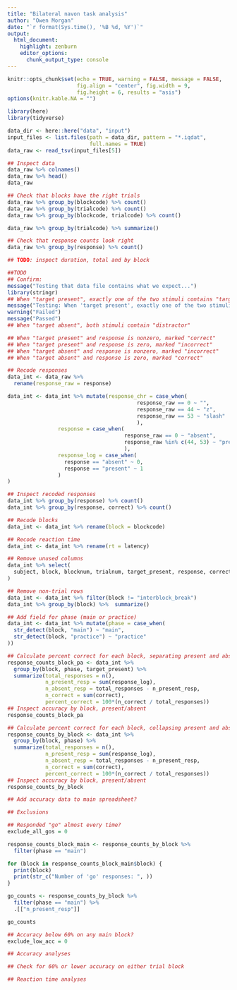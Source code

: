 ```yaml
---
title: "Bilateral navon task analysis"
author: "Owen Morgan"
date: "`r format(Sys.time(), '%B %d, %Y')`"
output:
  html_document:
    highlight: zenburn
    editor_options:
      chunk_output_type: console
---
```


```r
knitr::opts_chunk$set(echo = TRUE, warning = FALSE, message = FALSE,
                      fig.align = "center", fig.width = 9,
                      fig.height = 6, results = "asis")
options(knitr.kable.NA = "")
```

```r
library(here)
library(tidyverse)
```

```r
data_dir <- here::here("data", "input")
input_files <- list.files(path = data_dir, pattern = "*.iqdat",
                          full.names = TRUE)
data_raw <- read_tsv(input_files[5])
```

```r
## Inspect data
data_raw %>% colnames()
data_raw %>% head()
data_raw

## Check that blocks have the right trials
data_raw %>% group_by(blockcode) %>% count()
data_raw %>% group_by(trialcode) %>% count()
data_raw %>% group_by(blockcode, trialcode) %>% count()

data_raw %>% group_by(trialcode) %>% summarize()

## Check that response counts look right
data_raw %>% group_by(response) %>% count()

## TODO: inspect duration, total and by block
```

```r
##TODO
## Confirm:
message("Testing that data file contains what we expect...")
library(stringr)
## When "target present", exactly one of the two stimuli contains "target"
message("Testing: When 'target present', exactly one of the two stimuli contains 'target'")
warning("Failed")
message("Passed")
## When "target absent", both stimuli contain "distractor"

## When "target present" and response is nonzero, marked "correct"
## When "target present" and response is zero, marked "incorrect"
## When "target absent" and response is nonzero, marked "incorrect"
## When "target absent" and response is zero, marked "correct"
```

```r
## Recode responses
data_int <- data_raw %>%
  rename(response_raw = response)

data_int <- data_int %>% mutate(response_chr = case_when(
                                         response_raw == 0 ~ "",
                                         response_raw == 44 ~ "z",
                                         response_raw == 53 ~ "slash"
                                         ),
                response = case_when(
                                     response_raw == 0 ~ "absent",
                                     response_raw %in% c(44, 53) ~ "present"
                                     ),
                response_log = case_when(
                  response == "absent" ~ 0,
                  response == "present" ~ 1
                )
)

## Inspect recoded responses
data_int %>% group_by(response) %>% count()
data_int %>% group_by(response, correct) %>% count()

## Recode blocks
data_int <- data_int %>% rename(block = blockcode)

## Recode reaction time
data_int <- data_int %>% rename(rt = latency)
```

```r
## Remove unused columns
data_int %>% select(
  subject, block, blocknum, trialnum, target_present, response, correct, rt
)

## Remove non-trial rows
data_int <- data_int %>% filter(block != "interblock_break")
data_int %>% group_by(block) %>%  summarize()

## Add field for phase (main or practice)
data_int <- data_int %>% mutate(phase = case_when(
  str_detect(block, "main") ~ "main",
  str_detect(block, "practice") ~ "practice"
))
```


```r
## Calculate percent correct for each block, separating present and absent trials
response_counts_block_pa <- data_int %>% 
  group_by(block, phase, target_present) %>% 
  summarize(total_responses = n(),
            n_present_resp = sum(response_log),
            n_absent_resp = total_responses - n_present_resp,
            n_correct = sum(correct),
            percent_correct = 100*(n_correct / total_responses)) 
## Inspect accuracy by block, present/absent
response_counts_block_pa

## Calculate percent correct for each block, collapsing present and absent trials
response_counts_by_block <- data_int %>% 
  group_by(block, phase) %>% 
  summarize(total_responses = n(),
            n_present_resp = sum(response_log),
            n_absent_resp = total_responses - n_present_resp,
            n_correct = sum(correct),
            percent_correct = 100*(n_correct / total_responses)) 
## Inspect accuracy by block, present/absent
response_counts_by_block
```

```r
## Add accuracy data to main spreadsheet?
```


```r
## Exclusions

## Responded "go" almost every time?
exclude_all_gos = 0

response_counts_block_main <- response_counts_by_block %>% 
  filter(phase == "main")

for (block in response_counts_block_main$block) {
  print(block)
  print(str_c("Number of 'go' responses: ", ))
}

go_counts <- response_counts_by_block %>% 
  filter(phase == "main") %>% 
  .[["n_present_resp"]]

go_counts

## Accuracy below 60% on any main block?
exclude_low_acc = 0
```

```r
## Accuracy analyses

## Check for 60% or lower accuracy on either trial block
```

```r
## Reaction time analyses
```



